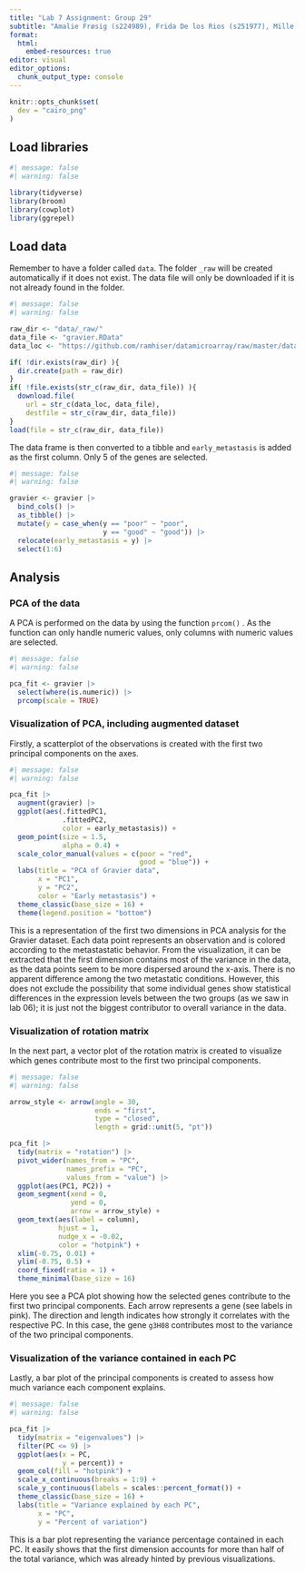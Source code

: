 ```yaml
---
title: "Lab 7 Assignment: Group 29"
subtitle: "Amalie Frøsig (s224989), Frida De los Rios (s251977), Mille Grinder (s224965), Niels Elfenbein (s225059) & Tomás García-Cardo Raskovsky (s250441)"
format:
  html:
    embed-resources: true
editor: visual
editor_options: 
  chunk_output_type: console
---
```


```r

knitr::opts_chunk$set(
  dev = "cairo_png"
)
```

## Load libraries

```r
#| message: false
#| warning: false

library(tidyverse)
library(broom)
library(cowplot)
library(ggrepel)
```

## Load data

Remember to have a folder called `data`. The folder `_raw` will be created automatically if it does not exist. The data file will only be downloaded if it is not already found in the folder.

```r
#| message: false
#| warning: false

raw_dir <- "data/_raw/"
data_file <- "gravier.RData"
data_loc <- "https://github.com/ramhiser/datamicroarray/raw/master/data/"

if( !dir.exists(raw_dir) ){
  dir.create(path = raw_dir)
}
if( !file.exists(str_c(raw_dir, data_file)) ){
  download.file(
    url = str_c(data_loc, data_file),
    destfile = str_c(raw_dir, data_file))
}
load(file = str_c(raw_dir, data_file))

```

The data frame is then converted to a tibble and `early_metastasis` is added as the first column. Only 5 of the genes are selected.

```r
#| message: false
#| warning: false

gravier <- gravier |>
  bind_cols() |>
  as_tibble() |>
  mutate(y = case_when(y == "poor" ~ "poor",
                       y == "good" ~ "good")) |> 
  relocate(early_metastasis = y) |>
  select(1:6)
```

## Analysis

### PCA of the data

A PCA is performed on the data by using the function `prcom()` . As the function can only handle numeric values, only columns with numeric values are selected.

```r
#| message: false
#| warning: false

pca_fit <- gravier |> 
  select(where(is.numeric)) |>
  prcomp(scale = TRUE)
```

### Visualization of PCA, including augmented dataset

Firstly, a scatterplot of the observations is created with the first two principal components on the axes.

```r
#| message: false
#| warning: false

pca_fit |> 
  augment(gravier) |> 
  ggplot(aes(.fittedPC1, 
             .fittedPC2, 
             color = early_metastasis)) +
  geom_point(size = 1.5,
             alpha = 0.4) +
  scale_color_manual(values = c(poor = "red", 
                                good = "blue")) +
  labs(title = "PCA of Gravier data",
       x = "PC1",
       y = "PC2",
       color = "Early metastasis") +
  theme_classic(base_size = 16) +
  theme(legend.position = "bottom")

```

This is a representation of the first two dimensions in PCA analysis for the Gravier dataset. Each data point represents an observation and is colored according to the metastastatic behavior. From the visualization, it can be extracted that the first dimension contains most of the variance in the data, as the data points seem to be more dispersed around the x-axis. There is no apparent difference among the two metastatic conditions. However, this does not exclude the possibility that some individual genes show statistical differences in the expression levels between the two groups (as we saw in lab 06); it is just not the biggest contributor to overall variance in the data.

### Visualization of rotation matrix

In the next part, a vector plot of the rotation matrix is created to visualize which genes contribute most to the first two principal components.

```r
#| message: false
#| warning: false

arrow_style <- arrow(angle = 30, 
                     ends = "first", 
                     type = "closed", 
                     length = grid::unit(5, "pt"))

pca_fit |>
  tidy(matrix = "rotation") |>
  pivot_wider(names_from = "PC", 
              names_prefix = "PC", 
              values_from = "value") |>
  ggplot(aes(PC1, PC2)) +
  geom_segment(xend = 0, 
               yend = 0, 
               arrow = arrow_style) +
  geom_text(aes(label = column),
            hjust = 1, 
            nudge_x = -0.02, 
            color = "hotpink") +
  xlim(-0.75, 0.01) + 
  ylim(-0.75, 0.5) +
  coord_fixed(ratio = 1) +
  theme_minimal(base_size = 16)
```

Here you see a PCA plot showing how the selected genes contribute to the first two principal components. Each arrow represents a gene (see labels in pink). The direction and length indicates how strongly it correlates with the respective PC. In this case, the gene `g3H08` contributes most to the variance of the two principal components.

### Visualization of the variance contained in each PC

Lastly, a bar plot of the principal components is created to assess how much variance each component explains.

```r
#| message: false
#| warning: false

pca_fit |>
  tidy(matrix = "eigenvalues") |>
  filter(PC <= 9) |>
  ggplot(aes(x = PC,
             y = percent)) +
  geom_col(fill = "hotpink") +
  scale_x_continuous(breaks = 1:9) +
  scale_y_continuous(labels = scales::percent_format()) +
  theme_classic(base_size = 16) +
  labs(title = "Variance explained by each PC",
       x = "PC",
       y = "Percent of variation")
```

This is a bar plot representing the variance percentage contained in each PC. It easily shows that the first dimension accounts for more than half of the total variance, which was already hinted by previous visualizations.

